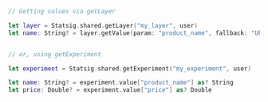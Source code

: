 ```swift
// Getting values via getLayer

let layer = Statsig.shared.getLayer("my_layer", user)
let name: String? = layer.getValue(param: "product_name", fallback: "Uknown") as? String


// or, using getExperiment

let experiment = Statsig.shared.getExperiment("my_experiment", user)

let name: String? = experiment.value["product_name"] as? String
let price: Double? = experiment.value["price"] as? Double
```

